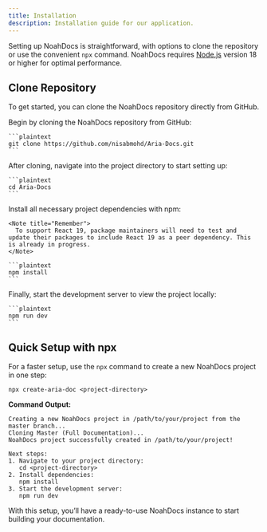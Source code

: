 ```yaml
---
title: Installation
description: Installation guide for our application.
---
```


Setting up NoahDocs is straightforward, with options to clone the repository or use the convenient `npx` command. NoahDocs requires [Node.js](https://nodejs.org/) version 18 or higher for optimal performance.

## Clone Repository

To get started, you can clone the NoahDocs repository directly from GitHub.

<Stepper>
  <StepperItem title="Step 1: Clone the NoahDocs Repository">
    Begin by cloning the NoahDocs repository from GitHub:

    ```plaintext
    git clone https://github.com/nisabmohd/Aria-Docs.git
    ```

  </StepperItem>

  <StepperItem title="Step 2: Access the Project Directory">
    After cloning, navigate into the project directory to start setting up:

    ```plaintext
    cd Aria-Docs
    ```

  </StepperItem>

  <StepperItem title="Step 3: Install Required Dependencies">
    Install all necessary project dependencies with npm:

    <Note title="Remember">
      To support React 19, package maintainers will need to test and update their packages to include React 19 as a peer dependency. This is already in progress.
    </Note>

    ```plaintext
    npm install
    ```

  </StepperItem>

  <StepperItem title="Step 4: Launch the Development Server">
    Finally, start the development server to view the project locally:

    ```plaintext
    npm run dev
    ```

  </StepperItem>
</Stepper>

## Quick Setup with npx

For a faster setup, use the `npx` command to create a new NoahDocs project in one step:

```plaintext
npx create-aria-doc <project-directory>
```

**Command Output:**

```plaintext
Creating a new NoahDocs project in /path/to/your/project from the master branch...
Cloning Master (Full Documentation)...
NoahDocs project successfully created in /path/to/your/project!

Next steps:
1. Navigate to your project directory:
   cd <project-directory>
2. Install dependencies:
   npm install
3. Start the development server:
   npm run dev
```

With this setup, you’ll have a ready-to-use NoahDocs instance to start building your documentation.
